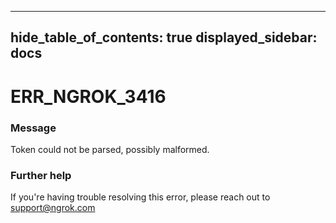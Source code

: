 

---
hide_table_of_contents: true
displayed_sidebar: docs
---


# ERR_NGROK_3416

### Message
Token could not be parsed, possibly malformed.

<ErrorDetails />



### Further help
If you're having trouble resolving this error, please reach out to [support@ngrok.com](mailto:support@ngrok.com?subject=Help%20with%20ERR_NGROK_3416)

